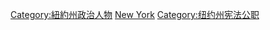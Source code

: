 [[Category:紐約州政治人物|Category:紐約州政治人物]]
[[Category:美國各州檢察總長|New York]]
[[Category:纽约州宪法公职|Category:纽约州宪法公职]]